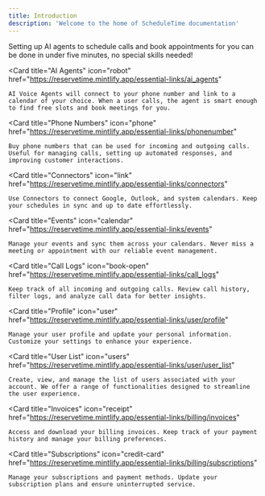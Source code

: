 ```yaml
---
title: Introduction
description: 'Welcome to the home of ScheduleTime documentation'
---
```


Setting up AI agents to schedule calls and book appointments for you can be done in under five minutes, no special skills needed!

<CardGroup cols={2}>

  <Card
    title="AI Agents"
    icon="robot"
    href="https://reservetime.mintlify.app/essential-links/ai_agents"
  >
    AI Voice Agents will connect to your phone number and link to a calendar of your choice. When a user calls, the agent is smart enough to find free slots and book meetings for you.
  </Card>

  <Card
    title="Phone Numbers"
    icon="phone"
    href="https://reservetime.mintlify.app/essential-links/phonenumber"
  >
    Buy phone numbers that can be used for incoming and outgoing calls. Useful for managing calls, setting up automated responses, and improving customer interactions.
  </Card>

  <Card
    title="Connectors"
    icon="link"
    href="https://reservetime.mintlify.app/essential-links/connectors"
  >
    Use Connectors to connect Google, Outlook, and system calendars. Keep your schedules in sync and up to date effortlessly.
  </Card>

  <Card
    title="Events"
    icon="calendar"
    href="https://reservetime.mintlify.app/essential-links/events"
  >
    Manage your events and sync them across your calendars. Never miss a meeting or appointment with our reliable event management.
  </Card>

  <Card
    title="Call Logs"
    icon="book-open"
    href="https://reservetime.mintlify.app/essential-links/call_logs"
  >
    Keep track of all incoming and outgoing calls. Review call history, filter logs, and analyze call data for better insights.
  </Card>

  <Card
    title="Profile"
    icon="user"
    href="https://reservetime.mintlify.app/essential-links/user/profile"
  >
    Manage your user profile and update your personal information. Customize your settings to enhance your experience.
  </Card>

  <Card
    title="User List"
    icon="users"
    href="https://reservetime.mintlify.app/essential-links/user/user_list"
  >
    Create, view, and manage the list of users associated with your account. We offer a range of functionalities designed to streamline the user experience.
  </Card>

  <Card
    title="Invoices"
    icon="receipt"
    href="https://reservetime.mintlify.app/essential-links/billing/invoices"
  >
    Access and download your billing invoices. Keep track of your payment history and manage your billing preferences.
  </Card>

  <Card
    title="Subscriptions"
    icon="credit-card"
    href="https://reservetime.mintlify.app/essential-links/billing/subscriptions"
  >
    Manage your subscriptions and payment methods. Update your subscription plans and ensure uninterrupted service.
  </Card>

</CardGroup>
